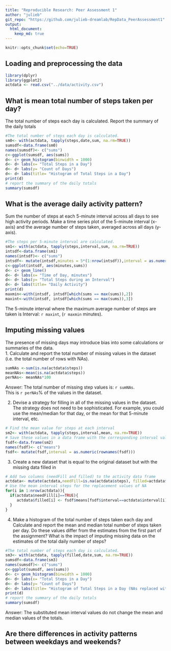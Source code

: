 ```yaml
---
title: "Reproducible Research: Peer Assessment 1"
author: "julieb"
git_repo: "https://github.com/julieb-dreamlab/RepData_PeerAssessment1"
output: 
  html_document:
    keep_md: true
---
```

```r
knitr::opts_chunk$set(echo=TRUE)
```

## Loading and preprocessing the data
```r
library(dplyr)
library(ggplot2)
actdata <- read.csv("../data/activity.csv")

```


## What is mean total number of steps taken per day?
The total number of steps each day is calculated.
Report the summary of the daily totals

```r
#The total number of steps each day is calculated.
sm0<- with(actdata, tapply(steps,date,sum, na.rm=TRUE))
sumsdf<-data.frame(sm0)
names(sumsdf)<- c("sums")
c<-ggplot(sumsdf, aes(sums))
d<- c+ geom_histogram(binwidth = 1000)
d<- d+ labs(x= "Total Steps in a Day")
d<- d+ labs(y= "Count of Days")
d<- d+ labs(title= "Histogram of Total Steps in a Day")
print(d)
# report the summary of the daily totals
summary(sumsdf)
```

## What is the average daily activity pattern?
Sum the number of steps at each 5-minute interval across all days to see high activity periods.
Make a time series plot of the 5-minute interval (x-axis)
and the average number of steps taken, averaged across all days (y-axis).
```r
#The steps per 5-minute interval are calculated.
sm1<- with(actdata, tapply(steps,interval,sum, na.rm=TRUE))
intsdf<-data.frame(sm1)
names(intsdf)<- c("sums")
intsdf<- mutate(intsdf,minutes = 5*(1:nrow(intsdf)),interval = as.numeric(rownames(intsdf)))
c<-ggplot(intsdf, aes(minutes,sums))
d<- c+ geom_line()
d<- d+ labs(x= "Time of Day, minutes")
d<- d+ labs(y= "Total Steps during an Interval")
d<- d+ labs(title= "Daily Activity")
print(d)
maxmin<-with(intsdf, intsdf[which(sums == max(sums)),2])
maxint<-with(intsdf, intsdf[which(sums == max(sums)),3])
```
The 5-minute interval where the maximum average number of steps are taken is Interval: `r maxint`, (`r maxmin` minutes).

## Imputing missing values
The presence of missing days may introduce bias into some
calculations or summaries of the data.  
1. Calculate and report the total number of missing values in the dataset
(i.e. the total number of rows with NAs).
```r
sumNAs <-sum(is.na(actdata$steps))
meanNAs<-mean(is.na(actdata$steps))
perNAs<- meanNAs*100
```
Answer: The total number of missing step values is: `r sumNAs`.  
This is `r perNAs`% of the values in the dataset.

2. Devise a strategy for filling in all of the missing values in the dataset. The
strategy does not need to be sophisticated. For example, you could use
the mean/median for that day, or the mean for that 5-minute interval, etc.
```r
# Find the mean value for steps at each interval
sm2<- with(actdata, tapply(steps,interval,mean, na.rm=TRUE))
# Save these values in a data frame with the corresponding interval value
fsdf<-data.frame(sm2)
names(fsdf)<- c("means")
fsdf<- mutate(fsdf,interval = as.numeric(rownames(fsdf)))
```
3. Create a new dataset that is equal to the original dataset but with the
missing data filled in
```r
# Add two columns (needFill and filled) to the activity data frame 
actdata<- mutate(actdata,needFill=is.na(actdata$steps), filled=actdata$steps)
# Use the mean interval steps for the replacement values of NA
for(i in 1:nrow(actdata)){
  if(actdata$needFill[i]==TRUE){
     actdata$filled[i] <- fsdf$means[fsdf$interval==actdata$interval[i]]
  }
}

```
4. Make a histogram of the total number of steps taken each day and Calculate
and report the mean and median total number of steps taken per day. Do
these values differ from the estimates from the first part of the assignment?
What is the impact of imputing missing data on the estimates of the total
daily number of steps?

```r
#The total number of steps each day is calculated.
sm3<- with(actdata, tapply(filled,date,sum, na.rm=TRUE))
sumsdf<-data.frame(sm3)
names(sumsdf)<- c("sums")
c<-ggplot(sumsdf, aes(sums))
d<- c+ geom_histogram(binwidth = 1000)
d<- d+ labs(x= "Total Steps in a Day")
d<- d+ labs(y= "Count of Days")
d<- d+ labs(title= "Histogram of Total Steps in a Day (NAs replaced with Interval Mean Value")
print(d)
# report the summary of the daily totals
summary(sumsdf)
```
Answer: The substituted mean interval values do not change the mean and median values of the totals.

## Are there differences in activity patterns between weekdays and weekends?
